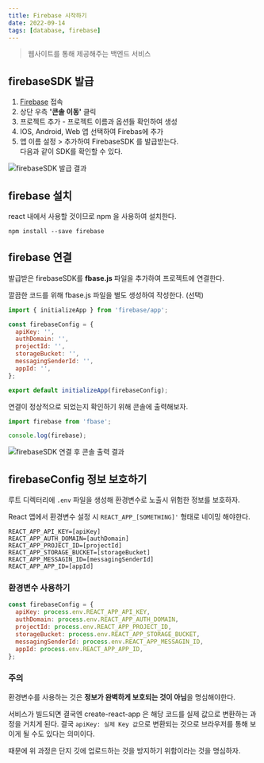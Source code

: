 ```yaml
---
title: Firebase 시작하기
date: 2022-09-14
tags: [database, firebase]
---
```


> 웹사이트를 통해 제공해주는 백엔드 서비스

## firebaseSDK 발급

1. [Firebase](https://firebase.google.com) 접속
2. 상단 우측 **'콘솔 이동'** 클릭
3. 프로젝트 추가 - 프로젝트 이름과 옵션들 확인하여 생성
4. IOS, Android, Web 앱 선택하여 Firebas에 추가
5. 앱 이름 설정 > 추가하여 FirebaseSDK 를 발급받는다.  
   다음과 같이 SDK를 확인할 수 있다.

<img src="/notes/database/firebaseSDK.png" alt="firebaseSDK 발급 결과" />

## firebase 설치

react 내에서 사용할 것이므로 npm 을 사용하여 설치한다.

```
npm install --save firebase
```

## firebase 연결

발급받은 firebaseSDK를 **fbase.js** 파일을 추가하여 프로젝트에 연결한다.

깔끔한 코드를 위해 fbase.js 파일을 별도 생성하여 작성한다. (선택)

```js:src/fbase.js
import { initializeApp } from 'firebase/app';

const firebaseConfig = {
  apiKey: '',
  authDomain: '',
  projectId: '',
  storageBucket: '',
  messagingSenderId: '',
  appId: '',
};

export default initializeApp(firebaseConfig);
```

연결이 정상적으로 되었는지 확인하기 위해 콘솔에 출력해보자.

```js:src/index.js
import firebase from 'fbase';

console.log(firebase);
```

<img
  src="/notes/database/firebaseSDK-connect.png"
  alt="firebaseSDK 연결 후 콘솔 출력 결과"
/>

## firebaseConfig 정보 보호하기

루트 디렉터리에 `.env` 파일을 생성해 환경변수로 노출시 위험한 정보를 보호하자.

React 앱에서 환경변수 설정 시 `REACT_APP_[SOMETHING]'` 형태로 네이밍 해야한다.

```:.env
REACT_APP_API_KEY=[apiKey]
REACT_APP_AUTH_DOMAIN=[authDomain]
REACT_APP_PROJECT_ID=[projectId]
REACT_APP_STORAGE_BUCKET=[storageBucket]
REACT_APP_MESSAGIN_ID=[messagingSenderId]
REACT_APP_APP_ID=[appId]
```

### 환경변수 사용하기

```js:src/firebase.js
const firebaseConfig = {
  apiKey: process.env.REACT_APP_API_KEY,
  authDomain: process.env.REACT_APP_AUTH_DOMAIN,
  projectId: process.env.REACT_APP_PROJECT_ID,
  storageBucket: process.env.REACT_APP_STORAGE_BUCKET,
  messagingSenderId: process.env.REACT_APP_MESSAGIN_ID,
  appId: process.env.REACT_APP_APP_ID,
};
```

### 주의

환경변수를 사용하는 것은 **정보가 완벽하게 보호되는 것이 아님**을 명심해야한다.

서비스가 빌드되면 결국엔 create-react-app 은 해당 코드를 실제 값으로 변환하는 과정을 거치게 된다. 결국 `apiKey: 실제 Key 값`으로 변환되는 것으로 브라우저를 통해 보이게 될 수도 있다는 의미이다.

때문에 위 과정은 단지 깃에 업로드하는 것을 방지하기 위함이라는 것을 명심하자.
